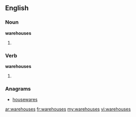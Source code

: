 ==English==

===Noun===
'''warehouses'''

# {{plural of|[[warehouse]]}}

===Verb===
'''warehouses'''

# {{third-person singular of|[[warehouse]]}}

===Anagrams===
* [[housewares#English|housewares]]

[[ar:warehouses]]
[[fr:warehouses]]
[[my:warehouses]]
[[vi:warehouses]]